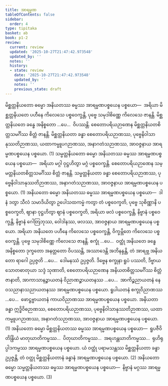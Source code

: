 ```yaml
---
title: အာရမ္မဏ
tableOfContents: false
sidebar:
  order: 4
type: tipitaka
basket: ab
book: p1-2
review:
  current: review
  updated: '2025-10-27T21:47:42.973548'
  updated_by: ''
  notes: ''
  history:
  - state: review
    date: '2025-10-27T21:47:42.973548'
    updated_by: ''
    notes: ''
    previous_state: draft
---
```



<ReviewStatus review={frontmatter.review} showDetails={true} />

<HypothesisAnnotation frontmatter={frontmatter} />

<DynamicBreadcrumb />

<Division number="37" book="p1-2" e="ch" v="37" p="372">

<Paragraph number="2349" book="p1-2">
မိစ္ဆတ္တနိယတော ဓမ္မော အနိယတဿ ဓမ္မဿ အာရမ္မဏပစ္စယေန ပစ္စယော—  အရိယာ မိစ္ဆတ္တနိယတေ ပဟီနေ ကိလေသေ ပစ္စဝေက္ခန္တိ, ပုဗ္ဗေ သမုဒါစိဏ္ဏေ ကိလေသေ ဇာနန္တိ. မိစ္ဆတ္တနိယတေ ခန္ဓေ အနိစ္စတော …ပေ…  ဝိပဿန္တိ. စေတောပရိယဉာဏေန မိစ္ဆတ္တနိယတစိတ္တသမင်္ဂိဿ စိတ္တံ ဇာနန္တိ. မိစ္ဆတ္တနိယတာ ခန္ဓာ စေတောပရိယဉာဏဿ, ပုဗ္ဗေနိဝါသာနုဿတိဉာဏဿ, ယထာကမ္မူပဂဉာဏဿ, အနာဂတံသဉာဏဿ, အာဝဇ္ဇနာယ အာရမ္မဏပစ္စယေန ပစ္စယော. (1)
</Paragraph>

<Paragraph number="2350" book="p1-2">
သမ္မတ္တနိယတော ဓမ္မော အနိယတဿ ဓမ္မဿ အာရမ္မဏပစ္စယေန ပစ္စယော—  အရိယာ မဂ္ဂါ ဝုဋ္ဌဟိတွာ မဂ္ဂံ ပစ္စဝေက္ခန္တိ. စေတောပရိယဉာဏေန သမ္မတ္တနိယတစိတ္တသမင်္ဂိဿ စိတ္တံ ဇာနန္တိ. သမ္မတ္တနိယတာ ခန္ဓာ စေတောပရိယဉာဏဿ, ပုဗ္ဗေနိဝါသာနုဿတိဉာဏဿ, အနာဂတံသဉာဏဿ, အာဝဇ္ဇနာယ အာရမ္မဏပစ္စယေန ပစ္စယော. (1)
</Paragraph>

</Division>
<Division number="38" book="p1-2" e="ch" v="37" p="372">

<Paragraph number="2351" book="p1-2">
အနိယတော ဓမ္မော အနိယတဿ ဓမ္မဿ အာရမ္မဏပစ္စယေန ပစ္စယော—  ဒါနံ ဒတွာ သီလံ သမာဒိယိတွာ ဥပေါသထကမ္မံ ကတွာ တံ ပစ္စဝေက္ခတိ, ပုဗ္ဗေ သုစိဏ္ဏာနိ ပစ္စဝေက္ခတိ, ဈာနာ ဝုဋ္ဌဟိတွာ ဈာနံ ပစ္စဝေက္ခတိ, အရိယာ ဖလံ ပစ္စဝေက္ခန္တိ, နိဗ္ဗာနံ ပစ္စဝေက္ခန္တိ, နိဗ္ဗာနံ ဂေါတြဘုဿ, ဝေါဒါနဿ, ဖလဿ, အာဝဇ္ဇနာယ အာရမ္မဏပစ္စယေန ပစ္စယော. အရိယာ အနိယတေ ပဟီနေ ကိလေသေ ပစ္စဝေက္ခန္တိ, ဝိက္ခမ္ဘိတေ ကိလေသေ ပစ္စဝေက္ခန္တိ. ပုဗ္ဗေ သမုဒါစိဏ္ဏေ ကိလေသေ ဇာနန္တိ. စက္ခုံ …ပေ…  ဝတ္ထုံ အနိယတေ ခန္ဓေ အနိစ္စတော ဒုက္ခတော အနတ္တတော ဝိပဿန္တိ, အဿာဒေန္တိ အဘိနန္ဒန္တိ, တံ အာရဗ္ဘ အနိယတော ရာဂေါ ဥပ္ပဇ္ဇတိ …ပေ…  ဒေါမနဿံ ဥပ္ပဇ္ဇတိ. ဒိဗ္ဗေန စက္ခုနာ ရူပံ ပဿတိ, ဒိဗ္ဗာယ သောတဓာတုယာ သဒ္ဒံ သုဏာတိ, စေတောပရိယဉာဏေန အနိယတစိတ္တသမင်္ဂိဿ စိတ္တံ ဇာနာတိ, အာကာသာနဉ္စာယတနံ ဝိညာဏဉ္စာယတနဿ …ပေ…  အာကိဉ္စညာယတနံ နေဝသညာနာသညာယတနဿ အာရမ္မဏပစ္စယေန ပစ္စယော. ရူပါယတနံ စက္ခုဝိညာဏဿ …ပေ…  ဖောဋ္ဌဗ္ဗာယတနံ ကာယဝိညာဏဿ အာရမ္မဏပစ္စယေန ပစ္စယော. အနိယတာ ခန္ဓာ ဣဒ္ဓိဝိဓဉာဏဿ, စေတောပရိယဉာဏဿ, ပုဗ္ဗေနိဝါသာနုဿတိဉာဏဿ, ယထာကမ္မူပဂဉာဏဿ, အနာဂတံသဉာဏဿ, အာဝဇ္ဇနာယ အာရမ္မဏပစ္စယေန ပစ္စယော. (1)
</Paragraph>

<Paragraph number="2352" book="p1-2">
အနိယတော ဓမ္မော မိစ္ဆတ္တနိယတဿ ဓမ္မဿ အာရမ္မဏပစ္စယေန ပစ္စယော—  ရူပဇီဝိတိန္ဒြိယံ မာတုဃာတိကမ္မဿ…  ပိတုဃာတိကမ္မဿ…  အရဟန္တဃာတိကမ္မဿ…  ရုဟိရုပ္ပါဒကမ္မဿ အာရမ္မဏပစ္စယေန ပစ္စယော. ယံ ဝတ္ထုံ ပရာမသန္တဿ မိစ္ဆတ္တနိယတာ ခန္ဓာ ဥပ္ပဇ္ဇန္တိ, တံ ဝတ္ထု မိစ္ဆတ္တနိယတာနံ ခန္ဓာနံ အာရမ္မဏပစ္စယေန ပစ္စယော. (2)
</Paragraph>

<Paragraph number="2353" book="p1-2">
အနိယတော ဓမ္မော သမ္မတ္တနိယတဿ ဓမ္မဿ အာရမ္မဏပစ္စယေန ပစ္စယော—  နိဗ္ဗာနံ မဂ္ဂဿ အာရမ္မဏပစ္စယေန ပစ္စယော. (3)
</Paragraph>
</Division>